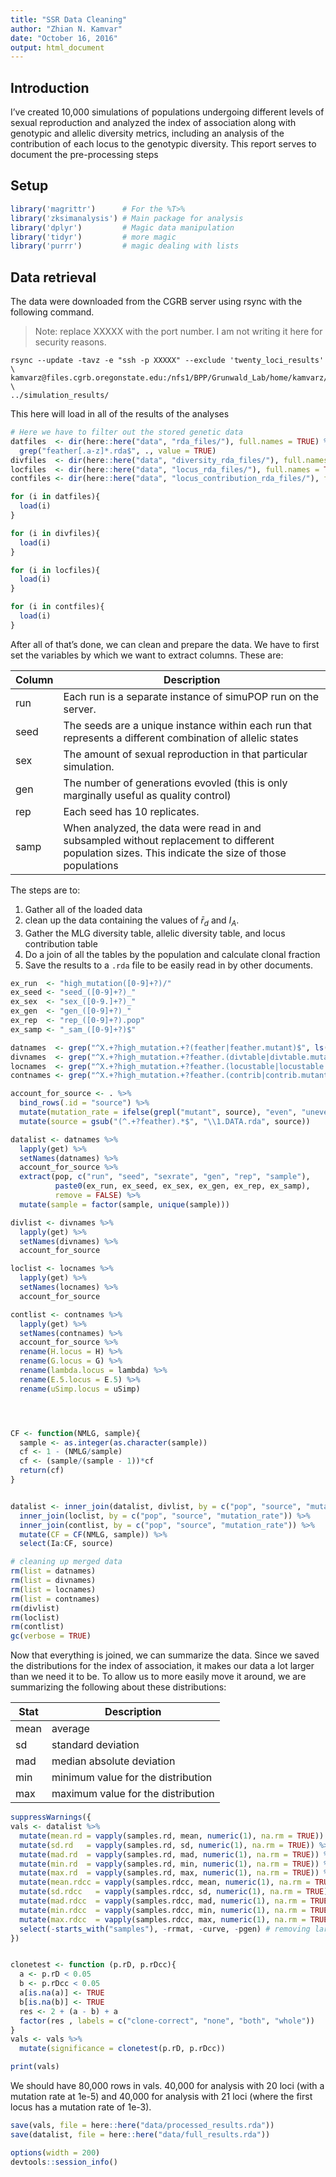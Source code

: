 ```yaml
---
title: "SSR Data Cleaning"
author: "Zhian N. Kamvar"
date: "October 16, 2016"
output: html_document
---
```


## Introduction

I've created 10,000 simulations of populations undergoing different levels of 
sexual reproduction and analyzed the index of association along with genotypic 
and allelic diversity metrics, including an analysis of the contribution of each
locus to the genotypic diversity. This report serves to document the
pre-processing steps

## Setup

```r
library('magrittr')      # For the %T>%
library('zksimanalysis') # Main package for analysis
library('dplyr')         # Magic data manipulation
library('tidyr')         # more magic
library('purrr')         # magic dealing with lists
```

## Data retrieval

The data were downloaded from the CGRB server using rsync with the following
command.

> Note: replace XXXXX with the port number. I am not writing it here for
security reasons.

```
rsync --update -tavz -e "ssh -p XXXXX" --exclude 'twenty_loci_results' \
kamvarz@files.cgrb.oregonstate.edu:/nfs1/BPP/Grunwald_Lab/home/kamvarz/simulation_analysis/results/ \
../simulation_results/
```


This here will load in all of the results of the analyses

```r
# Here we have to filter out the stored genetic data
datfiles  <- dir(here::here("data", "rda_files/"), full.names = TRUE) %>% 
  grep("feather[.a-z]*.rda$", ., value = TRUE)
divfiles  <- dir(here::here("data", "diversity_rda_files/"), full.names = TRUE)
locfiles  <- dir(here::here("data", "locus_rda_files/"), full.names = TRUE)
contfiles <- dir(here::here("data", "locus_contribution_rda_files/"), full.names = TRUE)

for (i in datfiles){
  load(i)
}

for (i in divfiles){
  load(i)
}

for (i in locfiles){
  load(i)
}

for (i in contfiles){
  load(i)
}
```


After all of that's done, we can clean and prepare the data. We have to first
set the variables by which we want to extract columns. These are:

| Column | Description |
| ------ | ------------------------------------------------------------------- |
|    run | Each run is a separate instance of simuPOP run on the server. |
|   seed | The seeds are a unique instance within each run that represents a different combination of allelic states |
|   sex  | The amount of sexual reproduction in that particular simulation. |
|   gen  | The number of generations evovled (this is only marginally useful as quality control) |
|   rep  | Each seed has 10 replicates. |
|   samp | When analyzed, the data were read in and subsampled without replacement to different population sizes. This indicate the size of those populations |


The steps are to:

1. Gather all of the loaded data
2. clean up the data containing the values of $\bar{r}_d$ and $I_A$.
3. Gather the MLG diversity table, allelic diversity table, and locus contribution table
4. Do a join of all the tables by the population and calculate clonal fraction
5. Save the results to a `.rda` file to be easily read in by other documents.

```r
ex_run  <- "high_mutation([0-9]+?)/"
ex_seed <- "seed_([0-9]+?)_"
ex_sex  <- "sex_([0-9.]+?)_"
ex_gen  <- "gen_([0-9]+?)_"
ex_rep  <- "rep_([0-9]+?).pop"
ex_samp <- "_sam_([0-9]+?)$"

datnames  <- grep("^X.+?high_mutation.+?(feather|feather.mutant)$", ls(), value = TRUE)
divnames  <- grep("^X.+?high_mutation.+?feather.(divtable|divtable.mutant).rda$", ls(), value = TRUE)
locnames  <- grep("^X.+?high_mutation.+?feather.(locustable|locustable.mutant).rda$", ls(), value = TRUE)
contnames <- grep("^X.+?high_mutation.+?feather.(contrib|contrib.mutant).rda$", ls(), value = TRUE)

account_for_source <- . %>%
  bind_rows(.id = "source") %>%
  mutate(mutation_rate = ifelse(grepl("mutant", source), "even", "uneven")) %>%
  mutate(source = gsub("(^.+?feather).*$", "\\1.DATA.rda", source))

datalist <- datnames %>%
  lapply(get) %>%
  setNames(datnames) %>% 
  account_for_source %>%
  extract(pop, c("run", "seed", "sexrate", "gen", "rep", "sample"),
          paste0(ex_run, ex_seed, ex_sex, ex_gen, ex_rep, ex_samp),
          remove = FALSE) %>%
  mutate(sample = factor(sample, unique(sample)))

divlist <- divnames %>%
  lapply(get) %>%
  setNames(divnames) %>%
  account_for_source

loclist <- locnames %>%
  lapply(get) %>%
  setNames(locnames) %>%
  account_for_source

contlist <- contnames %>%
  lapply(get) %>%
  setNames(contnames) %>%
  account_for_source %>%
  rename(H.locus = H) %>%
  rename(G.locus = G) %>%
  rename(lambda.locus = lambda) %>%
  rename(E.5.locus = E.5) %>%
  rename(uSimp.locus = uSimp)




CF <- function(NMLG, sample){
  sample <- as.integer(as.character(sample))
  cf <- 1 - (NMLG/sample)
  cf <- (sample/(sample - 1))*cf
  return(cf)
}


datalist <- inner_join(datalist, divlist, by = c("pop", "source", "mutation_rate")) %>%
  inner_join(loclist, by = c("pop", "source", "mutation_rate")) %>%
  inner_join(contlist, by = c("pop", "source", "mutation_rate")) %>%
  mutate(CF = CF(NMLG, sample)) %>%
  select(Ia:CF, source)

# cleaning up merged data
rm(list = datnames)
rm(list = divnames)
rm(list = locnames)
rm(list = contnames)
rm(divlist)
rm(loclist)
rm(contlist)
gc(verbose = TRUE)
```

Now that everything is joined, we can summarize the data. Since we saved the
distributions for the index of association, it makes our data a lot larger than
we need it to be. To allow us to more easily move it around, we are summarizing
the following about these distributions:

| Stat | Description |
|------|------------------------------------|
| mean | average |
| sd   | standard deviation |
| mad  | median absolute deviation |
| min  | minimum value for the distribution |
| max  | maximum value for the distribution |


```r

suppressWarnings({
vals <- datalist %>%
  mutate(mean.rd = vapply(samples.rd, mean, numeric(1), na.rm = TRUE)) %>%
  mutate(sd.rd   = vapply(samples.rd, sd, numeric(1), na.rm = TRUE)) %>%
  mutate(mad.rd  = vapply(samples.rd, mad, numeric(1), na.rm = TRUE)) %>%
  mutate(min.rd  = vapply(samples.rd, min, numeric(1), na.rm = TRUE)) %>%
  mutate(max.rd  = vapply(samples.rd, max, numeric(1), na.rm = TRUE)) %>%
  mutate(mean.rdcc = vapply(samples.rdcc, mean, numeric(1), na.rm = TRUE)) %>%
  mutate(sd.rdcc   = vapply(samples.rdcc, sd, numeric(1), na.rm = TRUE)) %>%
  mutate(mad.rdcc  = vapply(samples.rdcc, mad, numeric(1), na.rm = TRUE)) %>%
  mutate(min.rdcc  = vapply(samples.rdcc, min, numeric(1), na.rm = TRUE)) %>%
  mutate(max.rdcc  = vapply(samples.rdcc, max, numeric(1), na.rm = TRUE)) %>%
  select(-starts_with("samples"), -rrmat, -curve, -pgen) # removing large data
})


clonetest <- function (p.rD, p.rDcc){
  a <- p.rD < 0.05
  b <- p.rDcc < 0.05
  a[is.na(a)] <- TRUE
  b[is.na(b)] <- TRUE
  res <- 2 + (a - b) + a
  factor(res , labels = c("clone-correct", "none", "both", "whole"))
}
vals <- vals %>% 
  mutate(significance = clonetest(p.rD, p.rDcc))

print(vals)
```

We should have 80,000 rows in vals. 40,000 for analysis with 20 loci (with a
mutation rate at 1e-5) and 40,000 for analysis with 21 loci (where the first
locus has a mutation rate of 1e-3).

```r
save(vals, file = here::here("data/processed_results.rda"))
save(datalist, file = here::here("data/full_results.rda"))
```


```r
options(width = 200)
devtools::session_info()
```

